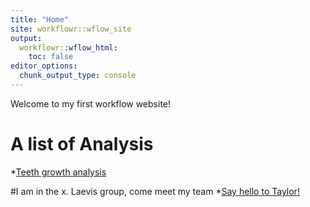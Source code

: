 ```yaml
---
title: "Home"
site: workflowr::wflow_site
output:
  workflowr::wflow_html:
    toc: false
editor_options:
  chunk_output_type: console
---
```


Welcome to my first workflow website! 

# A list of Analysis 
*[Teeth growth analysis](teeth.html)

#I am in the x. Laevis group, come meet my team
*[Say hello to Taylor!](https://thainsceb.github.io/myproject/)


